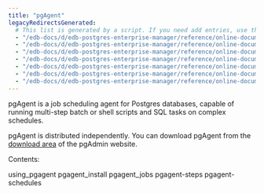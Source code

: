```yaml
---
title: "pgAgent"
legacyRedirectsGenerated:
  # This list is generated by a script. If you need add entries, use the `legacyRedirects` key.
  - "/edb-docs/d/edb-postgres-enterprise-manager/reference/online-documentation/7.12/pgagent.html"
  - "/edb-docs/d/edb-postgres-enterprise-manager/reference/online-documentation/7.14/pgagent.html"
  - "/edb-docs/d/edb-postgres-enterprise-manager/reference/online-documentation/7.15/pgagent.html"
  - "/edb-docs/d/edb-postgres-enterprise-manager/reference/online-documentation/7.16/pgagent.html"
  - "/edb-docs/d/edb-postgres-enterprise-manager/reference/online-documentation/7.6/pgagent.html"
  - "/edb-docs/d/edb-postgres-enterprise-manager/reference/online-documentation/7.7/pgagent.html"
  - "/edb-docs/d/edb-postgres-enterprise-manager/reference/online-documentation/7.8/pgagent.html"
---
```


<div id="pgagent" class="registered_link"></div>

pgAgent is a job scheduling agent for Postgres databases, capable of running multi-step batch or shell scripts and SQL tasks on complex schedules.

pgAgent is distributed independently. You can download pgAgent from the [download area](http://www.pgadmin.org/download) of the pgAdmin website.

Contents:

<div class="toctree" maxdepth="2">

using_pgagent pgagent_install pgagent_jobs pgagent-steps pgagent-schedules

</div>
